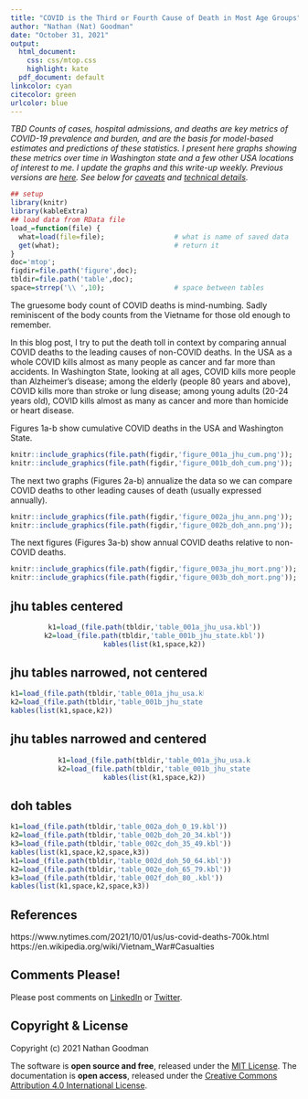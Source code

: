 ```yaml
---
title: "COVID is the Third or Fourth Cause of Death in Most Age Groups"
author: "Nathan (Nat) Goodman"
date: "October 31, 2021"
output:
  html_document:
    css: css/mtop.css
    highlight: kate
  pdf_document: default
linkcolor: cyan
citecolor: green
urlcolor: blue
---
```


*TBD Counts of cases, hospital admissions, and deaths are key metrics of COVID-19 prevalence and burden, and are the basis for model-based estimates and predictions of these statistics. I present here graphs showing these metrics over time in Washington state and a few other USA locations of interest to me. I update the graphs and this write-up weekly. Previous versions are [here](https://natgoodman.github.io/covid/updatvsn.html). See below for [caveats](#caveats) and [technical details](#techdetails).*



```r
## setup
library(knitr)
library(kableExtra)
## load data from RData file
load_=function(file) {
  what=load(file=file);                 # what is name of saved data
  get(what);                            # return it
}
doc='mtop';
figdir=file.path('figure',doc);
tbldir=file.path('table',doc);
space=strrep('\\ ',10);                 # space between tables
```


The gruesome body count of COVID deaths is mind-numbing. Sadly reminiscent of the body counts from the Vietname for those old enough to remember.

In this blog post, I try to put the death toll in context by comparing annual COVID deaths to the leading causes of non-COVID deaths. In the USA as a whole COVID kills almost as many people as cancer and far more than accidents. In Washington State, looking at all ages, COVID kills more people than Alzheimer's disease; among the elderly (people 80 years and above), COVID kills more than stroke or lung disease; among young adults (20-24 years old), COVID kills almost as many as cancer and more than homicide or heart disease.

Figures 1a-b show cumulative COVID deaths in the USA and Washington State. 

```r
knitr::include_graphics(file.path(figdir,'figure_001a_jhu_cum.png'));
knitr::include_graphics(file.path(figdir,'figure_001b_doh_cum.png'));
```

The next two graphs (Figures 2a-b) annualize the data so we can compare COVID deaths to other leading causes of death (usually expressed annually).

```r
knitr::include_graphics(file.path(figdir,'figure_002a_jhu_ann.png'));
knitr::include_graphics(file.path(figdir,'figure_002b_doh_ann.png'));
```

The next figures (Figures 3a-b) show annual COVID deaths relative to non-COVID deaths.

```r
knitr::include_graphics(file.path(figdir,'figure_003a_jhu_mort.png'));
knitr::include_graphics(file.path(figdir,'figure_003b_doh_mort.png'));
```


## jhu tables centered
<center>
```r
k1=load_(file.path(tbldir,'table_001a_jhu_usa.kbl'))
k2=load_(file.path(tbldir,'table_001b_jhu_state.kbl'))
kables(list(k1,space,k2))
```
</center>

## jhu tables narrowed, not centered
<div style="width: 67%">
```r
k1=load_(file.path(tbldir,'table_001a_jhu_usa.kbl'))
k2=load_(file.path(tbldir,'table_001b_jhu_state.kbl'))
kables(list(k1,space,k2))
```
</div>


## jhu tables narrowed and centered
<center><div style="width: 67%">
```r
k1=load_(file.path(tbldir,'table_001a_jhu_usa.kbl'))
k2=load_(file.path(tbldir,'table_001b_jhu_state.kbl'))
kables(list(k1,space,k2))
```
</div></center>


## doh tables
```r
k1=load_(file.path(tbldir,'table_002a_doh_0_19.kbl'))
k2=load_(file.path(tbldir,'table_002b_doh_20_34.kbl'))
k3=load_(file.path(tbldir,'table_002c_doh_35_49.kbl'))
kables(list(k1,space,k2,space,k3))
k1=load_(file.path(tbldir,'table_002d_doh_50_64.kbl'))
k2=load_(file.path(tbldir,'table_002e_doh_65_79.kbl'))
k3=load_(file.path(tbldir,'table_002f_doh_80_.kbl'))
kables(list(k1,space,k2,space,k3))
```

## References

https://www.nytimes.com/2021/10/01/us/us-covid-deaths-700k.html
https://en.wikipedia.org/wiki/Vietnam_War#Casualties

## Comments Please!

Please post comments on [LinkedIn](www.linkedin.com/in/gnatgoodman) or [Twitter](https://twitter.com/gnatgoodman).

## Copyright & License

Copyright (c) 2021 Nathan Goodman

The software is **open source and free**, released under the [MIT License](https://opensource.org/licenses/MIT). The documentation is **open access**, released under the [Creative Commons Attribution 4.0 International License](https://creativecommons.org/licenses/by/4.0).
